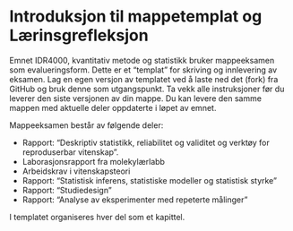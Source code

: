 # Introduksjon til mappetemplat og Lærinsgrefleksjon {.unnumbered}

Emnet IDR4000, kvantitativ metode og statistikk bruker mappeeksamen som evalueringsform. Dette er et "templat" for skriving og innlevering av eksamen. Lag en egen versjon av templatet ved å laste ned det (fork) fra GitHub og bruk denne som utgangspunkt. Ta vekk alle instruksjoner før du leverer den siste versjonen av din mappe. Du kan levere den samme mappen med aktuelle deler oppdaterte i løpet av emnet. 

Mappeeksamen består av følgende deler: 

- Rapport: "Deskriptiv statistikk, reliabilitet og validitet og verktøy for reproduserbar vitenskap".
- Laborasjonsrapport fra molekylærlabb
- Arbeidskrav i vitenskapsteori
- Rapport: "Statistisk inferens, statistiske modeller og statistisk styrke"
- Rapport: "Studiedesign"
- Rapport: "Analyse av eksperimenter med repeterte målinger"

I templatet organiseres hver del som et kapittel. 
